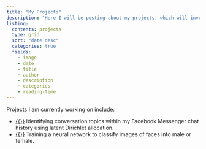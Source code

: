 ```yaml
---
title: "My Projects"
description: "Here I will be posting about my projects, which will involve datasets and problems which I find interesting."
listing: 
  contents: projects
  type: grid
  sort: "date desc" 
  categories: true 
  fields: 
    - image
    - date
    - title
    - author
    - description
    - categories
    - reading-time
---
```


Projects I am currently working on include:

- [{{<fa brands github>}}](https://github.com/Harry2687/Messenger-Analysis){target="_blank"} Identifying conversation topics within my Facebook Messenger chat history using latent Dirichlet allocation.
- [{{<fa brands github>}}](https://github.com/Harry2687/Face-Gender-NN){target="_blank"} Training a neural network to classify images of faces into male or female.
